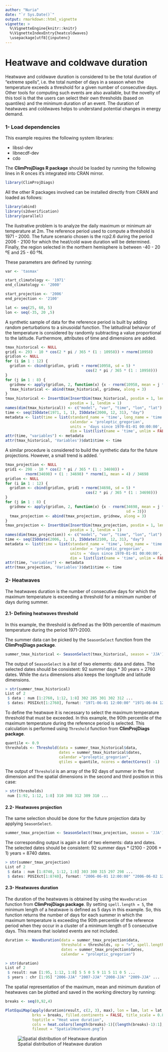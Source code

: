 ```yaml
---
author: "Nuria"
date: "`r Sys.Date()`"
output: rmarkdown::html_vignette
vignette: >
  %\VignetteEngine{knitr::knitr}
  %\VignetteIndexEntry{heatcoldwaves}
  \usepackage[utf8]{inputenc}
---
```

Heatwave and coldwave duration
==============================

Heatwave and coldwave duration is considered to be the total duration of "extreme spells", i.e. the total number of days in a season when the temperature exceeds a threshold for a given number of consecutive days. Other tools for computing such events are also available, but the novelty of this tool is that the users can select their own thresholds (based on quantiles) and the minimum duration of an event. The duration of heatwaves and coldwaves helps to understand potential changes in energy demand.


### 1- Load dependencies

This example requires the following system libraries:

- libssl-dev
- libnecdf-dev
- cdo


The **ClimProjDiags R package** should be loaded by running the following lines in R onces it's integrated into CRAN mirror.

```r
library(ClimProjDiags)
```

All the other R packages involved can be installed directly from CRAN and loaded as follows:

```r
library(abind)
library(s2dverification)
library(parallel)
```

The ilustrative problem is to analyze the daily maximum or minimum air temperature at 2m. The reference period used to compute a threshold is 1971 - 2000. The future scenario chosen is the rcp2.6 during the period 2006 - 2100 for which the heat/cold wave duration will be determined. Finally, the region selected in the northern hemisphere is between -40 - 20 ºE and 25 - 60 ºN.

These parameters are defined by running:

```r
var <- 'tasmax'

start_climatology <- '1971'
end_climatology <- '2000'

start_projection <- '2006'
end_projection <- '2100'

lat <- seq(25, 60, 5)
lon <- seq(-35, 20 ,5)
```

A synthetic sample of data for the reference period is built by adding random perturbations to a sinusoidal function. The latitudinal behavior of the temperature is considered by randomly subtracting a value proportional to the latitude. Furthermore, attributes of time and dimensions are added.


```r
tmax_historical <- NULL
grid1 <- 293 - 10 * cos(2 * pi / 365 * (1 : 10958)) + rnorm(10958)
gridlon <- NULL
for (i in 1 : 12) {
  gridlon <- cbind(gridlon, grid1 + rnorm(10958, sd = 5) * 
                                    cos(2 * pi / 365 * (1 : 10958)))
}
for (j in 1 : 8) {
  gridnew <- apply(gridlon, 2, function(x) {x - rnorm(10958, mean = j * 0.5, sd = 3)})
  tmax_historical <- abind(tmax_historical, gridnew, along = 3)
}
tmax_historical <- InsertDim(InsertDim(tmax_historical, posdim = 1, lendim = 1),
                             posdim = 1, lendim = 1)
names(dim(tmax_historical)) <- c("model", "var", "time", "lon", "lat")
time <- seq(ISOdate(1971, 1, 1), ISOdate(2000, 12, 31), "day")
metadata <- list(time = list(standard_name = 'time', long_name = 'time', 
                             calendar = 'proleptic_gregorian',
                             units = 'days since 1970-01-01 00:00:00', prec = 'double', 
                             dim = list(list(name = 'time', unlim = FALSE))))
attr(time, "variables") <- metadata
attr(tmax_historical, 'Variables')$dat1$time <- time
```

A similar procedure is considered to build the synthetic data for the future projections. However, a small trend is added.
´

```r
tmax_projection <- NULL
grid1 <- 298 - 10 * cos(2 * pi / 365 * (1 : 34698)) + 
         rnorm(34698) + (1 : 34698) * rnorm(1, mean = 4) / 34698
gridlon <- NULL
for (i in 1 : 12) {
  gridlon <- cbind(gridlon, grid1 + rnorm(34698, sd = 5) * 
                                    cos(2 * pi / 365 * (1 : 34698)))
}
for (j in 1 : 8) {
  gridnew <- apply(gridlon, 2, function(x) {x - rnorm(34698, mean = j * 0.5, 
                                                      sd = 3)})
  tmax_projection <- abind(tmax_projection, gridnew, along = 3)
}
tmax_projection <- InsertDim(InsertDim(tmax_projection, posdim = 1, lendim = 1), 
                             posdim = 1, lendim = 1)
names(dim(tmax_projection)) <- c("model", "var", "time", "lon", "lat")
time <- seq(ISOdate(2006, 1, 1), ISOdate(2100, 12, 31), "day")
metadata <- list(time = list(standard_name = 'time', long_name = 'time', 
                             calendar = 'proleptic_gregorian',
                             units = 'days since 1970-01-01 00:00:00', prec = 'double', 
                             dim = list(list(name = 'time', unlim = FALSE))))
attr(time, "variables") <- metadata
attr(tmax_projection, 'Variables')$dat1$time <- time
```

### 2- Heatwaves

The heatwaves duration is the number of consecutive days for which the maximum temperature is exceeding a threshold for a minimum number of days during summer.


#### 2.1- Defining heatwaves threshold

In this example, the threshold is defined as the 90th percentile of maximum temperature during the period 1971-2000. 

The summer data can be picked by the `SeasonSelect` function from the **ClimProjDiags package**.

```r
summer_tmax_historical <- SeasonSelect(tmax_historical, season = 'JJA')
```

The output of `SeasonSelect` is a list of two elements: data and dates. The selected dates should be consistent: 92 summer days * 30 years = 2760 dates. While the `data` dimensions also keeps the longitude and latitude dimensions.

```r
> str(summer_tmax_historical)
List of 2
 $ data : num [1:2760, 1:12, 1:8] 302 285 301 302 312 ...
 $ dates: POSIXct[1:2760], format: "1971-06-01 12:00:00" "1971-06-04 12:00:00" ...
 ```

To define the heatwave it is necessary to select the maximum temperature threshold that must be exceeded. In this example, the 90th percentile of the maximum temperature during the reference period is selected. This calculation is performed using `Threshold` function from **ClimProjDiags package**.

```r
quantile <- 0.9
thresholds <- Threshold(data = summer_tmax_historical$data, 
                        dates = summer_tmax_historical$dates, 
                        calendar ="proleptic_gregorian", 
                        qtiles = quantile, ncores = detectCores() -1)
```

The output of `Threshold` is an array of the 92 days of summer in the first dimension and the spatial dimensions in the second and third position in this case:

```r
> str(thresholds)
 num [1:92, 1:12, 1:8] 310 308 312 309 310 ...
```

#### 2.2- Heatwaves projection

The same selection should be done for the future projection data by applying `SeasonSelect`.

```r
summer_tmax_projection <- SeasonSelect(tmax_projection, season = 'JJA')
```

The corresponding output is again a list of two elements: data and dates. The selected dates should be consistent: 92 summer days * (2100 - 2006 + 1) years = 8740 dates.

```r
> str(summer_tmax_projection)
List of 2
 $ data : num [1:8740, 1:12, 1:8] 303 300 315 297 298 ...
 $ dates: POSIXct[1:8740], format: "2006-06-01 12:00:00" "2006-06-02 12:00:00"...
```


#### 2.3- Heatwaves duration

The duration of the heatwaves is obtained by using the `WaveDuration` function from **ClimProjDiags package**. By setting `spell.length = 5`, the minimum length of a heatwave is defined as 5 days in this example. So, this function returns the number of days for each summer in which the maximum temperature is exceeding the 90th percentile of the reference period when they occur in a cluster of a minimum length of 5 consecutive days. This means that isolated events are not included.


```r
duration <- WaveDuration(data = summer_tmax_projection$data, 
                         threshold = thresholds, op = ">", spell.length = 5, 
                         dates = summer_tmax_projection$dates, 
                         calendar = "proleptic_gregorian")
```


```r
> str(duration)
List of 2
 $ result: num [1:95, 1:12, 1:8] 5 5 0 5 9 11 5 11 0 5 ...
 $ years : chr [1:95] "2006-JJA" "2007-JJA" "2008-JJA" "2009-JJA" ...
``` 


The spatial representation of the maximum, mean and minimum duration of heatwaves can be plotted and saved in the working directory by running:



```r
breaks <- seq(0,92,4)

PlotEquiMap(apply(duration$result, c(2, 3), max), lon = lon, lat = lat, 
            brks = breaks, filled.continents = FALSE, title_scale = 0.8,
            toptitle = "Heat wave duration", 
            cols = heat.colors(length(breaks)-1)[(length(breaks)-1):1],
            fileout = "SpatialHeatwave.png")
```

![Spatial distribution of Heatwave duration](./Figures/SpatialHeatwave.png)

